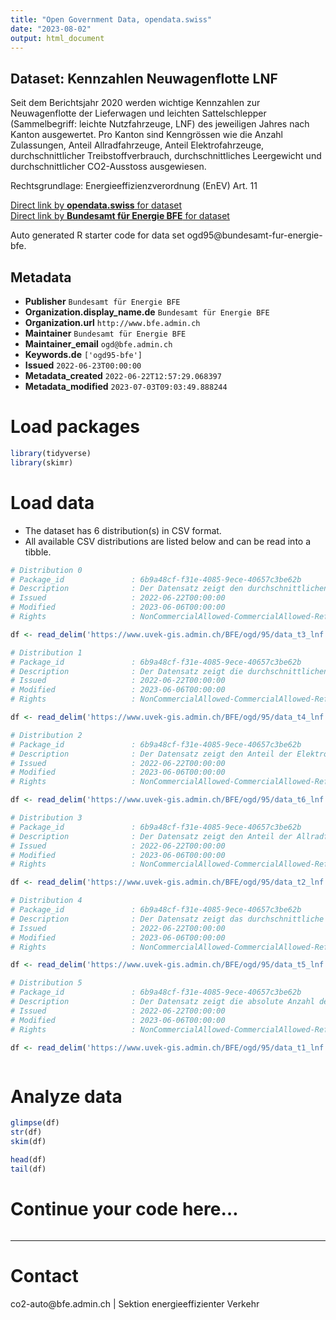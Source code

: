 ```yaml
---
title: "Open Government Data, opendata.swiss"
date: "2023-08-02"
output: html_document
---
```


## Dataset: Kennzahlen Neuwagenflotte LNF

Seit dem Berichtsjahr 2020 werden wichtige Kennzahlen zur Neuwagenflotte der Lieferwagen und leichten Sattelschlepper (Sammelbegriff: leichte Nutzfahrzeuge, LNF) des jeweiligen Jahres nach Kanton ausgewertet. Pro Kanton sind Kenngrössen wie die Anzahl Zulassungen, Anteil Allradfahrzeuge, Anteil Elektrofahrzeuge, durchschnittlicher Treibstoffverbrauch, durchschnittliches Leergewicht und durchschnittlicher CO2-Ausstoss ausgewiesen.

Rechtsgrundlage: Energieeffizienzverordnung (EnEV) Art. 11


[Direct link by **opendata.swiss** for dataset](https://opendata.swiss/de/dataset/kennzahlen-lieferwagen-und-leichte-sattelschlepper)<br>
[Direct link by **Bundesamt für Energie BFE** for dataset](https://www.bfe.admin.ch/bfe/de/home/versorgung/statistik-und-geodaten/kennzahlen-fahrzeuge.html)

Auto generated R starter code for data set ogd95@bundesamt-fur-energie-bfe.

## Metadata

- **Publisher** `Bundesamt für Energie BFE`
- **Organization.display_name.de** `Bundesamt für Energie BFE`
- **Organization.url** `http://www.bfe.admin.ch`
- **Maintainer** `Bundesamt für Energie BFE`
- **Maintainer_email** `ogd@bfe.admin.ch`
- **Keywords.de** `['ogd95-bfe']`
- **Issued** `2022-06-23T00:00:00`
- **Metadata_created** `2022-06-22T12:57:29.068397`
- **Metadata_modified** `2023-07-03T09:03:49.888244`


# Load packages

```r

library(tidyverse)
library(skimr)

```

# Load data

-   The dataset has 6 distribution(s) in CSV format.
-   All available CSV distributions are listed below and can be read into a tibble.

```r

# Distribution 0
# Package_id               : 6b9a48cf-f31e-4085-9ece-40657c3be62b
# Description              : Der Datensatz zeigt den durchschnittlichen Treibstoffverbrauch bei den neuzugelassenen Lieferwagen und leichten Sattelschlepper (Sammelbegriff: leichte Nutzfahrzeuge, LNF) pro Jahr und Kanton. Die Datenreihe ist ab 2020 verfügbar. Nummerierung der Kantone gemäss BFS.
# Issued                   : 2022-06-22T00:00:00
# Modified                 : 2023-06-06T00:00:00
# Rights                   : NonCommercialAllowed-CommercialAllowed-ReferenceRequired

df <- read_delim('https://www.uvek-gis.admin.ch/BFE/ogd/95/data_t3_lnf.csv')

# Distribution 1
# Package_id               : 6b9a48cf-f31e-4085-9ece-40657c3be62b
# Description              : Der Datensatz zeigt die durchschnittlichen CO2-Emissionen bei den neuzugelassenen Lieferwagen und leichten Sattelschlepper (Sammelbegriff: leichte Nutzfahrzeuge, LNF) pro Jahr und Kanton. Die Datenreihe ist ab 2020 verfügbar. Nummerierung der Kantone gemäss BFS.
# Issued                   : 2022-06-22T00:00:00
# Modified                 : 2023-06-06T00:00:00
# Rights                   : NonCommercialAllowed-CommercialAllowed-ReferenceRequired

df <- read_delim('https://www.uvek-gis.admin.ch/BFE/ogd/95/data_t4_lnf.csv')

# Distribution 2
# Package_id               : 6b9a48cf-f31e-4085-9ece-40657c3be62b
# Description              : Der Datensatz zeigt den Anteil der Elektrofahrzeuge bei den neuzugelassenen Lieferwagen und leichten Sattelschlepper (Sammelbegriff: leichte Nutzfahrzeuge, LNF) pro Jahr und Kanton. Die Datenreihe ist ab 2020 verfügbar. Nummerierung der Kantone gemäss BFS.
# Issued                   : 2022-06-22T00:00:00
# Modified                 : 2023-06-06T00:00:00
# Rights                   : NonCommercialAllowed-CommercialAllowed-ReferenceRequired

df <- read_delim('https://www.uvek-gis.admin.ch/BFE/ogd/95/data_t6_lnf.csv')

# Distribution 3
# Package_id               : 6b9a48cf-f31e-4085-9ece-40657c3be62b
# Description              : Der Datensatz zeigt den Anteil der Allradfahrzeuge bei den neuzugelassenen Lieferwagen und leichten Sattelschlepper (Sammelbegriff: leichte Nutzfahrzeuge, LNF) pro Jahr und Kanton. Die Datenreihe ist ab 2020 verfügbar. Nummerierung der Kantone gemäss BFS.
# Issued                   : 2022-06-22T00:00:00
# Modified                 : 2023-06-06T00:00:00
# Rights                   : NonCommercialAllowed-CommercialAllowed-ReferenceRequired

df <- read_delim('https://www.uvek-gis.admin.ch/BFE/ogd/95/data_t2_lnf.csv')

# Distribution 4
# Package_id               : 6b9a48cf-f31e-4085-9ece-40657c3be62b
# Description              : Der Datensatz zeigt das durchschnittliche Leergewicht bei den neuzugelassenen Lieferwagen und leichten Sattelschlepper (Sammelbegriff: leichte Nutzfahrzeuge, LNF) pro Jahr und Kanton. Die Datenreihe ist ab 2020 verfügbar. Nummerierung der Kantone gemäss BFS.
# Issued                   : 2022-06-22T00:00:00
# Modified                 : 2023-06-06T00:00:00
# Rights                   : NonCommercialAllowed-CommercialAllowed-ReferenceRequired

df <- read_delim('https://www.uvek-gis.admin.ch/BFE/ogd/95/data_t5_lnf.csv')

# Distribution 5
# Package_id               : 6b9a48cf-f31e-4085-9ece-40657c3be62b
# Description              : Der Datensatz zeigt die absolute Anzahl der Neuzulassungen bei den Lieferwagen und leichten Sattelschlepper (Sammelbegriff: leichte Nutzfahrzeuge, LNF) pro Jahr und Kanton. Die Datenreihe ist ab 2020 verfügbar. Nummerierung der Kantone gemäss BFS.
# Issued                   : 2022-06-22T00:00:00
# Modified                 : 2023-06-06T00:00:00
# Rights                   : NonCommercialAllowed-CommercialAllowed-ReferenceRequired

df <- read_delim('https://www.uvek-gis.admin.ch/BFE/ogd/95/data_t1_lnf.csv')



```

# Analyze data

```r

glimpse(df)
str(df)
skim(df)

head(df)
tail(df)

```

# Continue your code here...

```r

```

------------------------------------------------------------------------

# Contact

co2-auto@bfe.admin.ch | Sektion energieeffizienter Verkehr
